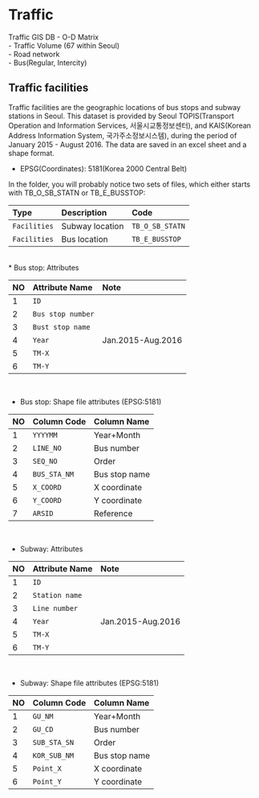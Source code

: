 # Traffic

Traffic GIS DB
- O-D Matrix </br>
- Traffic Volume (67 within Seoul) </br>
- Road network </br>
- Bus(Regular, Intercity) </br>



## Traffic facilities
Traffic facilities are the geographic locations of bus stops and subway stations in Seoul. This dataset is provided by Seoul TOPIS(Transport Operation and Information Services, 서울시교통정보센터), and KAIS(Korean Address Information System, 국가주소정보시스템), during the period of January 2015 - August 2016. The data are saved in an excel sheet and a shape format.

* EPSG(Coordinates): 5181(Korea 2000 Central Belt)

In the folder, you will probably notice two sets of files, which either starts with TB_O_SB_STATN or TB_E_BUSSTOP: 

| Type    | Description | Code |
|:--------|:------------|:------------|
| `Facilities` | Subway location | `TB_O_SB_STATN`|
| `Facilities` | Bus location    | `TB_E_BUSSTOP` |
</br>
* Bus stop: Attributes

| NO| Attribute Name     | Note |
|:--|:-------------------|:------------|
| 1 |  `ID`              |  |
| 2 |  `Bus stop number` |  |
| 3 |  `Bust stop name`  |  |
| 4 |  `Year`            | Jan.2015-Aug.2016 |
| 5 |  `TM-X`            |  |
| 6 |  `TM-Y`            |  |
</br>

* Bus stop: Shape file attributes (EPSG:5181)

| NO| Column Code  | Column Name |
|:--|:-------------|:------------|
| 1 |  `YYYYMM`    |  Year+Month |
| 2 |  `LINE_NO`   |  Bus number |
| 3 |  `SEQ_NO`    |  Order      |
| 4 |  `BUS_STA_NM`|  Bus stop name |
| 5 |  `X_COORD`   |  X coordinate |
| 6 |  `Y_COORD`   |  Y coordinate |
| 7 |  `ARSID`     |  Reference |
</br>

* Subway: Attributes

| NO| Attribute Name  | Note |
|:--|:----------------|:------------|
| 1 |  `ID`           |  |
| 2 |  `Station name` |  |
| 3 |  `Line number`  |  |
| 4 |  `Year`         | Jan.2015-Aug.2016 |
| 5 |  `TM-X`         |  |
| 6 |  `TM-Y`         |  |
</br>

* Subway: Shape file attributes (EPSG:5181)

| NO| Column Code  | Column Name |
|:--|:-------------|:------------|
| 1 |  `GU_NM`     | Year+Month |
| 2 |  `GU_CD`     | Bus number |
| 3 |  `SUB_STA_SN`| Order      |
| 4 |  `KOR_SUB_NM`| Bus stop name |
| 5 |  `Point_X`   | X coordinate |
| 6 |  `Point_Y`   | Y coordinate |
</br>



